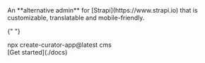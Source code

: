 
<div className="min-h-screen">
  <div>
    <img src={banner.src} alt="" className="h-64 mx-auto mt-12" />
  </div>

<div className="text-3xl text-slate-700 text-center max-w-2xl mx-auto mt-12 [&_a]:text-indigo-500">
  An **alternative admin** for [Strapi](https://www.strapi.io) that is
  customizable, translatable and mobile-friendly.
</div>

{" "}

<div className="flex flex-col items-center">
  <div className="flex flex-col items-center mt-12 font-mono font-bold text-indigo-500 bg-indigo-50 p-4 rounded-md">
    npx create-curator-app@latest cms
  </div>
  <div className="mt-12 [&_a]:text-white [&_a]:bg-indigo-600 [&_a]:p-4 [&_a]:rounded-full [&_a]:shadow-lg">
    [Get started](./docs)
  </div>
</div>

  <div className="mt-24 mb-12">
    <img src={preview.src} alt="" className="w-full max-w-screen-xl mx-auto mt-12" />
  </div>
</div>
